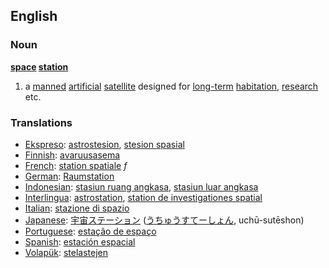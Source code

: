 ==English==
===Noun===
{{wikipedia}}
'''[[space]] [[station]]'''
# a [[manned]] [[artificial]] [[satellite]] designed for [[long-term]] [[habitation]], [[research]] etc.

=== Translations === 
*[[Ekspreso]]: [[astrostesion]], [[stesion spasial]]
*[[Finnish]]: [[avaruusasema]]
*[[French]]: [[station spatiale]] ''f''
*[[German]]: [[Raumstation]] 
*[[Indonesian]]: [[stasiun ruang angkasa]], [[stasiun luar angkasa]]
*[[Interlingua]]: [[astrostation]], [[station de investigationes spatial]] 
*[[Italian]]: [[stazione di spazio]] 
*[[Japanese]]: [[宇宙ステーション]] ([[うちゅうすてーしょん]], uchū-sutēshon)
*[[Portuguese]]: [[estação de espaço]] 
*[[Spanish]]: [[estación espacial]]
*[[Volapük]]: [[stelastejen]]